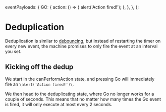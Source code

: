   eventPayloads: {
    GO: {
      action: () => {
        alert('Action fired!');
      },
    },
  },
};

# Deduplication

Deduplication is similar to [debouncing](/machines/debounce), but instead of restarting the timer on every new event, the machine promises to only fire the event at an interval you set.

## Kicking off the dedup

We start in the <State>canPerformAction</State> state, and pressing <Event>Go</Event> will immediately fire an `\alert('Action fired!')\`.

We then head to the <State>deduplicating</State> state, where <Event>Go</Event> no longer works for a couple of seconds. This means that no matter how many times the <Event>Go</Event> event is fired, it will only execute at most every 2 seconds.
